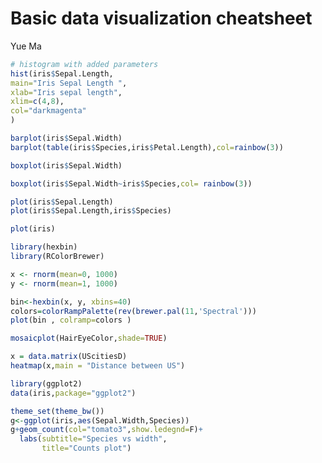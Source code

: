 
# Basic data visualization cheatsheet

Yue Ma

```r
# histogram with added parameters
hist(iris$Sepal.Length,
main="Iris Sepal Length ",
xlab="Iris sepal length",
xlim=c(4,8),
col="darkmagenta"
)
```


```r
barplot(iris$Sepal.Width)
barplot(table(iris$Species,iris$Petal.Length),col=rainbow(3))
```

```r
boxplot(iris$Sepal.Width)

boxplot(iris$Sepal.Width~iris$Species,col= rainbow(3))
```

```r
plot(iris$Sepal.Length)
plot(iris$Sepal.Length,iris$Species)
```

```r
plot(iris)
```



```r
library(hexbin)
library(RColorBrewer)

x <- rnorm(mean=0, 1000)
y <- rnorm(mean=1, 1000)

bin<-hexbin(x, y, xbins=40)
colors=colorRampPalette(rev(brewer.pal(11,'Spectral')))
plot(bin , colramp=colors ) 
```

```r
mosaicplot(HairEyeColor,shade=TRUE)
```

```r
x = data.matrix(UScitiesD)
heatmap(x,main = "Distance between US")
```

```r
library(ggplot2)
data(iris,package="ggplot2")

theme_set(theme_bw())
g<-ggplot(iris,aes(Sepal.Width,Species))
g+geom_count(col="tomato3",show.ledegnd=F)+
  labs(subtitle="Species vs width",
       title="Counts plot")
```


